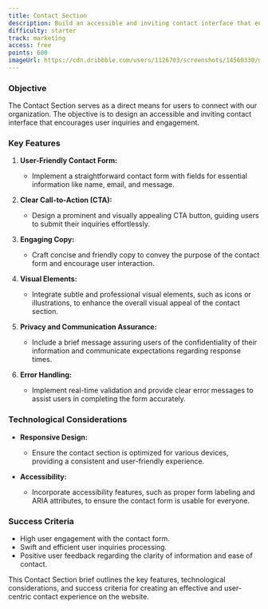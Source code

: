 ```yaml
---
title: Contact Section
description: Build an accessible and inviting contact interface that encourages user inquiries and engagement
difficulty: starter
track: marketing
access: free
points: 600
imageUrl: https://cdn.dribbble.com/users/1126703/screenshots/14560330/media/36f6e8558bf7cf61012dffa8062444cf.png?resize=1600x1200&vertical=center
---
```


### Objective

The Contact Section serves as a direct means for users to connect with our organization. The objective is to design an accessible and inviting contact interface that encourages user inquiries and engagement.

### Key Features

1. **User-Friendly Contact Form:**

   - Implement a straightforward contact form with fields for essential information like name, email, and message.

2. **Clear Call-to-Action (CTA):**

   - Design a prominent and visually appealing CTA button, guiding users to submit their inquiries effortlessly.

3. **Engaging Copy:**

   - Craft concise and friendly copy to convey the purpose of the contact form and encourage user interaction.

4. **Visual Elements:**

   - Integrate subtle and professional visual elements, such as icons or illustrations, to enhance the overall visual appeal of the contact section.

5. **Privacy and Communication Assurance:**

   - Include a brief message assuring users of the confidentiality of their information and communicate expectations regarding response times.

6. **Error Handling:**
   - Implement real-time validation and provide clear error messages to assist users in completing the form accurately.

### Technological Considerations

- **Responsive Design:**

  - Ensure the contact section is optimized for various devices, providing a consistent and user-friendly experience.

- **Accessibility:**
  - Incorporate accessibility features, such as proper form labeling and ARIA attributes, to ensure the contact form is usable for everyone.

### Success Criteria

- High user engagement with the contact form.
- Swift and efficient user inquiries processing.
- Positive user feedback regarding the clarity of information and ease of contact.

This Contact Section brief outlines the key features, technological considerations, and success criteria for creating an effective and user-centric contact experience on the website.
